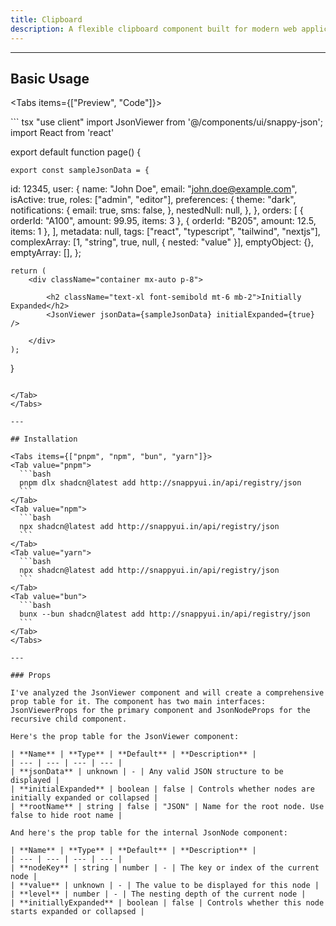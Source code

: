```yaml
---
title: Clipboard
description: A flexible clipboard component built for modern web applications
---
```




---

## Basic Usage

<Tabs items={["Preview", "Code"]}>
  <Tab value="Preview">
            <JsonViewer jsonData={sampleJsonData} initialExpanded={true} />
  </Tab>

  <Tab value="Code">
  ``` tsx 
        "use client"
import JsonViewer from '@/components/ui/snappy-json';
import React from 'react'

export default function page() {
    
    export const sampleJsonData = {
  id: 12345,
  user: {
    name: "John Doe",
    email: "john.doe@example.com",
    isActive: true,
    roles: ["admin", "editor"],
    preferences: {
      theme: "dark",
      notifications: {
        email: true,
        sms: false,
      },
      nestedNull: null,
    },
  },
  orders: [
    { orderId: "A100", amount: 99.95, items: 3 },
    { orderId: "B205", amount: 12.5, items: 1 },
  ],
  metadata: null,
  tags: ["react", "typescript", "tailwind", "nextjs"],
  complexArray: [1, "string", true, null, { nested: "value" }],
  emptyObject: {},
  emptyArray: [],
};

    return (
        <div className="container mx-auto p-8">
           
            <h2 className="text-xl font-semibold mt-6 mb-2">Initially Expanded</h2>
            <JsonViewer jsonData={sampleJsonData} initialExpanded={true} />

        </div>
    );
}




  ```
    
  </Tab>
</Tabs>

---

## Installation

<Tabs items={["pnpm", "npm", "bun", "yarn"]}>
  <Tab value="pnpm">
    ```bash
    pnpm dlx shadcn@latest add http://snappyui.in/api/registry/json
    ```
  </Tab>
  <Tab value="npm">
    ```bash
    npx shadcn@latest add http://snappyui.in/api/registry/json
    ```
  </Tab>
  <Tab value="yarn">
    ```bash
    npx shadcn@latest add http://snappyui.in/api/registry/json
    ```
  </Tab>
  <Tab value="bun">
    ```bash
    bunx --bun shadcn@latest add http://snappyui.in/api/registry/json
    ```
  </Tab>
</Tabs>

---

### Props

I've analyzed the JsonViewer component and will create a comprehensive prop table for it. The component has two main interfaces: JsonViewerProps for the primary component and JsonNodeProps for the recursive child component.

Here's the prop table for the JsonViewer component:

| **Name** | **Type** | **Default** | **Description** |
| --- | --- | --- | --- |
| **jsonData** | unknown | - | Any valid JSON structure to be displayed |
| **initialExpanded** | boolean | false | Controls whether nodes are initially expanded or collapsed |
| **rootName** | string | false | "JSON" | Name for the root node. Use false to hide root name |

And here's the prop table for the internal JsonNode component:

| **Name** | **Type** | **Default** | **Description** |
| --- | --- | --- | --- |
| **nodeKey** | string | number | - | The key or index of the current node |
| **value** | unknown | - | The value to be displayed for this node |
| **level** | number | - | The nesting depth of the current node |
| **initiallyExpanded** | boolean | false | Controls whether this node starts expanded or collapsed |

